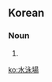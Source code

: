 ==Korean==
{{ko-hanjatab}}

===Noun===
{{ko-noun|hangeul=수영장}}

# {{hanja form of|수영장|[[swimming pool]]}}

[[ko:水泳場]]